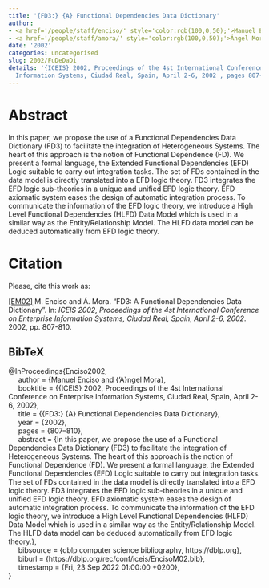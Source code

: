 ```yaml
---
title: '{FD3:} {A} Functional Dependencies Data Dictionary'
author:
- <a href='/people/staff/enciso/' style='color:rgb(100,0,50);'>Manuel Enciso</a>
- <a href='/people/staff/amora/' style='color:rgb(100,0,50);'>Ángel Mora</a>
date: '2002'
categories: uncategorised
slug: 2002/FuDeDaDi
details: '{ICEIS} 2002, Proceedings of the 4st International Conference on Enterprise
  Information Systems, Ciudad Real, Spain, April 2-6, 2002 , pages 807--810.'
---
```




# Abstract


In this paper, we propose the use of a Functional Dependencies Data Dictionary (FD3) to facilitate the integration of Heterogeneous Systems. The heart of this approach is the notion of Functional Dependence (FD). We present a formal language, the Extended Functional Dependencies (EFD) Logic suitable to carry out integration tasks. The set of FDs contained in the data model is directly translated into a EFD logic theory. FD3 integrates the EFD logic sub-theories in a unique and unified EFD logic theory. EFD axiomatic system eases the design of automatic integration process. To communicate the information of the EFD logic theory, we introduce a High Level Functional Dependencies (HLFD) Data Model which is used in a similar way as the Entity/Relationship Model. The HLFD data model can be deduced automatically from EFD logic theory.








# Citation
Please, cite this work as:


<a name=bib-Enciso2002></a>[[EM02]](#cite-Enciso2002) M. Enciso and Á. Mora. “FD3: A Functional Dependencies Data Dictionary”. In: _ICEIS 2002, Proceedings of the 4st International Conference on Enterprise Information Systems, Ciudad Real, Spain, April 2-6, 2002_. 2002, pp. 807-810.

::: {.callout-note appearance="minimal" collapse=true}

## BibTeX

@InProceedings{Enciso2002,<br>&nbsp;&nbsp;&nbsp;&nbsp;  author = {Manuel Enciso and {\a'A}ngel Mora},<br>&nbsp;&nbsp;&nbsp;&nbsp;  booktitle = {{ICEIS} 2002, Proceedings of the 4st International Conference on Enterprise Information Systems, Ciudad Real, Spain, April 2-6, 2002},<br>&nbsp;&nbsp;&nbsp;&nbsp;  title = {{FD3:} {A} Functional Dependencies Data Dictionary},<br>&nbsp;&nbsp;&nbsp;&nbsp;  year = {2002},<br>&nbsp;&nbsp;&nbsp;&nbsp;  pages = {807--810},<br>&nbsp;&nbsp;&nbsp;&nbsp;  abstract = {In this paper, we propose the use of a Functional Dependencies Data Dictionary (FD3) to facilitate the integration of Heterogeneous Systems. The heart of this approach is the notion of Functional Dependence (FD). We present a formal language, the Extended Functional Dependencies (EFD) Logic suitable to carry out integration tasks. The set of FDs contained in the data model is directly translated into a EFD logic theory. FD3 integrates the EFD logic sub-theories in a unique and unified EFD logic theory. EFD axiomatic system eases the design of automatic integration process. To communicate the information of the EFD logic theory, we introduce a High Level Functional Dependencies (HLFD) Data Model which is used in a similar way as the Entity/Relationship Model. The HLFD data model can be deduced automatically from EFD logic theory.},<br>&nbsp;&nbsp;&nbsp;&nbsp;  bibsource = {dblp computer science bibliography, https://dblp.org},<br>&nbsp;&nbsp;&nbsp;&nbsp;  biburl = {https://dblp.org/rec/conf/iceis/EncisoM02.bib},<br>&nbsp;&nbsp;&nbsp;&nbsp;  timestamp = {Fri, 23 Sep 2022 01:00:00 +0200},<br>}

:::








